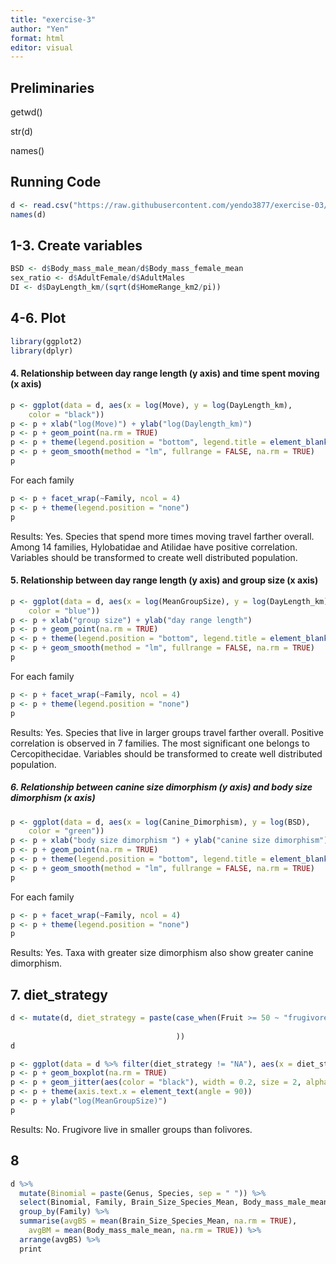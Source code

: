 ```yaml
---
title: "exercise-3"
author: "Yen"
format: html
editor: visual
---
```


## Preliminaries

getwd()

str(d)

names()

## Running Code

```r
d <- read.csv("https://raw.githubusercontent.com/yendo3877/exercise-03/refs/heads/main/data-wrangling.csv", header = TRUE)
names(d)
```

## 1-3. Create variables

```r
BSD <- d$Body_mass_male_mean/d$Body_mass_female_mean
sex_ratio <- d$AdultFemale/d$AdultMales
DI <- d$DayLength_km/(sqrt(d$HomeRange_km2/pi))

```

## 4-6. Plot

```r
library(ggplot2)
library(dplyr)
```

#### 4. Relationship between day range length (y axis) and time spent moving (x axis)

```r
p <- ggplot(data = d, aes(x = log(Move), y = log(DayLength_km),
    color = "black"))  
p <- p + xlab("log(Move)") + ylab("log(Daylength_km)")
p <- p + geom_point(na.rm = TRUE)
p <- p + theme(legend.position = "bottom", legend.title = element_blank())
p <- p + geom_smooth(method = "lm", fullrange = FALSE, na.rm = TRUE)
p
```

For each family

```r
p <- p + facet_wrap(~Family, ncol = 4)
p <- p + theme(legend.position = "none")
p
```

Results: Yes. Species that spend more times moving travel farther overall. Among 14 families, Hylobatidae and Atilidae have positive correlation. Variables should be transformed to create well distributed population.

#### 5. Relationship between day range length (y axis) and group size (x axis)

```r
p <- ggplot(data = d, aes(x = log(MeanGroupSize), y = log(DayLength_km),
    color = "blue"))  
p <- p + xlab("group size") + ylab("day range length")
p <- p + geom_point(na.rm = TRUE)
p <- p + theme(legend.position = "bottom", legend.title = element_blank())
p <- p + geom_smooth(method = "lm", fullrange = FALSE, na.rm = TRUE)
p
```

For each family

```r
p <- p + facet_wrap(~Family, ncol = 4)
p <- p + theme(legend.position = "none")
p
```

Results: Yes. Species that live in larger groups travel farther overall. Positive correlation is observed in 7 families. The most significant one belongs to Cercopithecidae. Variables should be transformed to create well distributed population.

##### 6. Relationship between canine size dimorphism (y axis) and body size dimorphism (x axis)

```r
p <- ggplot(data = d, aes(x = log(Canine_Dimorphism), y = log(BSD),
    color = "green"))  
p <- p + xlab("body size dimorphism ") + ylab("canine size dimorphism")
p <- p + geom_point(na.rm = TRUE)
p <- p + theme(legend.position = "bottom", legend.title = element_blank())
p <- p + geom_smooth(method = "lm", fullrange = FALSE, na.rm = TRUE)
p
```

For each family

```r
p <- p + facet_wrap(~Family, ncol = 4)
p <- p + theme(legend.position = "none")
p
```

Results: Yes. Taxa with greater size dimorphism also show greater canine dimorphism.

## 7. diet_strategy

```r
d <- mutate(d, diet_strategy = paste(case_when(Fruit >= 50 ~ "frugivore", Leaves >= 50 ~ "folivore", Fruit < 50 & Leaves < 50 ~ "omnivore", TRUE ~ NA)
                                        
                                     ))
d
```

```r
p <- ggplot(data = d %>% filter(diet_strategy != "NA"), aes(x = diet_strategy, y = log(MeanGroupSize)))
p <- p + geom_boxplot(na.rm = TRUE)
p <- p + geom_jitter(aes(color = "black"), width = 0.2, size = 2, alpha = 0.7) 
p <- p + theme(axis.text.x = element_text(angle = 90))
p <- p + ylab("log(MeanGroupSize)")
p
```

Results: No. Frugivore live in smaller groups than folivores.

## 8

```r
d %>%  
  mutate(Binomial = paste(Genus, Species, sep = " ")) %>%
  select(Binomial, Family, Brain_Size_Species_Mean, Body_mass_male_mean) %>%
  group_by(Family) %>%
  summarise(avgBS = mean(Brain_Size_Species_Mean, na.rm = TRUE),
    avgBM = mean(Body_mass_male_mean, na.rm = TRUE)) %>%
  arrange(avgBS) %>%
  print
            
```

